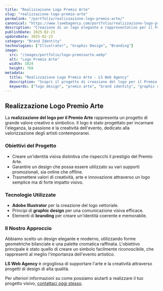 ```yaml
---
title: "Realizzazione Logo Premio Arte"
slug: "realizzazione-logo-premio-arte"
permalink: "/portfolio/realizzazione-logo-premio-arte/"
canonical: "https://www.lswebagency.com/portfolio/realizzazione-logo-premio-arte/"
description: "Creazione di un logo elegante e rappresentativo per il Premio Arte, un evento dedicato alla valorizzazione degli artisti contemporanei."
publishDate: 2025-02-23
updateDate: 2025-02-23
category: "Brand Identity"
technologies: ["Illustrator", "Graphic Design", "Branding"]
image:
  src: "/images/portfolio/logo-premioarte.webp"
  alt: "Logo Premio Arte"
  width: 1024
  height: 768
metadata:
  title: "Realizzazione Logo Premio Arte - LS Web Agency"
  description: "Scopri il progetto di creazione del logo per il Premio Arte realizzato da LS Web Agency: un logo elegante e rappresentativo per un evento dedicato agli artisti contemporanei."
  keywords: ["logo design", "premio arte", "brand identity", "graphic design"]
---
```


## Realizzazione Logo Premio Arte

La **realizzazione del logo per il Premio Arte** rappresenta un progetto di grande valore creativo e simbolico. Il logo è stato progettato per incarnare l'eleganza, la passione e la creatività dell'evento, dedicato alla valorizzazione degli artisti contemporanei.

### Obiettivi del Progetto

- Creare un'identità visiva distintiva che rispecchi il prestigio del Premio Arte.
- Garantire un design che possa essere utilizzato su vari supporti promozionali, sia online che offline.
- Trasmettere valori di creatività, arte e innovazione attraverso un logo semplice ma di forte impatto visivo.

### Tecnologie Utilizzate

- **Adobe Illustrator** per la creazione del logo vettoriale.
- Principi di **graphic design** per una comunicazione visiva efficace.
- Elementi di **branding** per creare un'identità coerente e memorabile.

### Il Nostro Approccio

Abbiamo scelto un design elegante e moderno, utilizzando forme geometriche bilanciate e una palette cromatica raffinata. L'obiettivo principale è stato quello di creare un simbolo facilmente riconoscibile, che rappresenti al meglio l'importanza dell'evento artistico.

**LS Web Agency** è orgogliosa di supportare l'arte e la creatività attraverso progetti di design di alta qualità.

Per ulteriori informazioni su come possiamo aiutarti a realizzare il tuo progetto visivo, [contattaci oggi stesso](https://lucasanna.eu/contatti).
